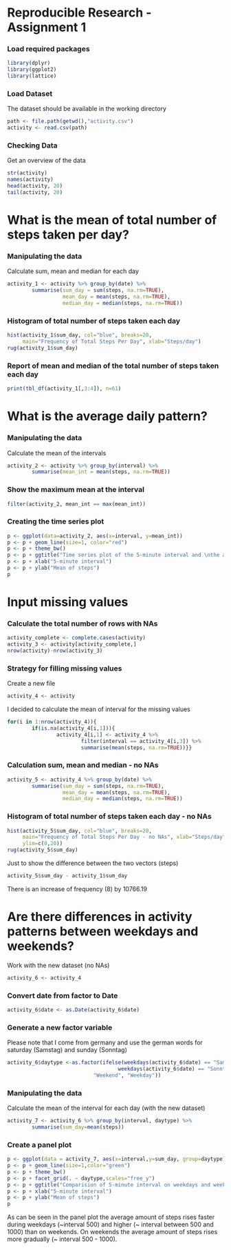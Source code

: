 Reproducible Research - Assignment 1
========================================================

### Load required packages
```r
library(dplyr)
library(ggplot2)
library(lattice)
```

### Load Dataset 
The dataset should be available in the working directory
```r
path <- file.path(getwd(),"activity.csv")
activity <- read.csv(path)
```

### Checking Data
Get an overview of the data
```r
str(activity)
names(activity)
head(activity, 20)
tail(activity, 20)
```

# What is the mean of total number of steps taken per day?
### Manipulating the data
Calculate sum, mean and median for each day
```r
activity_1 <- activity %>% group_by(date) %>% 
        summarise(sum_day = sum(steps, na.rm=TRUE),
                  mean_day = mean(steps, na.rm=TRUE),
                  median_day = median(steps, na.rm=TRUE))
```

### Histogram of total number of steps taken each day
```r
hist(activity_1$sum_day, col="blue", breaks=20, 
     main="Frequency of Total Steps Per Day", xlab="Steps/day")
rug(activity_1$sum_day)
```
### Report of mean and median of the total number of steps taken each day
```r
print(tbl_df(activity_1[,3:4]), n=61)
```

# What is the average daily pattern?
### Manipulating the data
Calculate the mean of the intervals
```r
activity_2 <- activity %>% group_by(interval) %>%
        summarise(mean_int = mean(steps, na.rm=TRUE))
```
### Show the maximum mean at the interval
```r
filter(activity_2, mean_int == max(mean_int))
```

### Creating the time series plot
```r
p <- ggplot(data=activity_2, aes(x=interval, y=mean_int))
p <- p + geom_line(size=1, color="red")
p <- p + theme_bw()
p <- p + ggtitle("Time series plot of the 5-minute interval and \nthe average steps taken in the interval")
p <- p + xlab("5-minute interval")
p <- p + ylab("Mean of steps")
p
```

# Input missing values 

### Calculate the total number of rows with NAs
```r
activity_complete <- complete.cases(activity)
activity_3 <- activity[activity_complete,]
nrow(activity)-nrow(activity_3)
```

### Strategy for filling missing values
Create a new file
```r
activity_4 <- activity
```

I decided to calculate the mean of interval for the missing values
```r
for(i in 1:nrow(activity_4)){
        if(is.na(activity_4[i,1])){
                activity_4[i,1] <- activity_4 %>% 
                        filter(interval == activity_4[i,3]) %>%
                        summarise(mean(steps, na.rm=TRUE))}}
```

### Calculation sum, mean and median - no NAs
```r
activity_5 <- activity_4 %>% group_by(date) %>% 
        summarise(sum_day = sum(steps, na.rm=TRUE),
                  mean_day = mean(steps, na.rm=TRUE),
                  median_day = median(steps, na.rm=TRUE))
```

### Histogram of total number of steps taken each day - no NAs
```r
hist(activity_5$sum_day, col="blue", breaks=20,
     main="Frequency of Total Steps Per Day - no NAs", xlab="Steps/day",
     ylim=c(0,20))
rug(activity_5$sum_day)
```

Just to show the difference between the two vectors (steps)
```r
activity_5$sum_day - activity_1$sum_day
```
There is an increase of frequency (8) by 10766.19

# Are there differences in activity patterns between weekdays and weekends?
Work with the new dataset (no NAs)
```r
activity_6 <- activity_4
```

### Convert date from factor to Date
```r
activity_6$date <- as.Date(activity_6$date)
```

### Generate a new factor variable
Please note that I come from germany and use the german words for saturday (Samstag) and sunday (Sonntag)
```r
activity_6$daytype <-as.factor(ifelse(weekdays(activity_6$date) == "Samstag" |
                                    weekdays(activity_6$date) == "Sonntag",
                            "Weekend", "Weekday"))
```

### Manipulating the data
Calculate the mean of the interval for each day (with the new dataset)
```r
activity_7 <- activity_6 %>% group_by(interval, daytype) %>%
        summarise(sum_day=mean(steps))
```

### Create a panel plot 
```r
p <- ggplot(data = activity_7, aes(x=interval,y=sum_day, group=daytype))
p <- p + geom_line(size=1,color="green")
p <- p + theme_bw()
p <- p + facet_grid(. ~ daytype,scales="free_y")
p <- p + ggtitle("Comparision of 5-minute interval on weekdays and weekends")
p <- p + xlab("5-minute interval")
p <- p + ylab("Mean of steps")
p
```

As can be seen in the panel plot the average amount of steps rises faster during
weekdays (~interval 500) and higher (~ interval between 500 and 1000) than on
weekends. On weekends the average amount of steps rises more gradually
(~ interval 500 - 1000).
